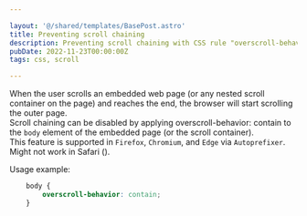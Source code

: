 ```yaml
---

layout: '@/shared/templates/BasePost.astro'
title: Preventing scroll chaining
description: Preventing scroll chaining with CSS rule "overscroll-behavior
pubDate: 2022-11-23T00:00:00Z
tags: css, scroll

---
```





When the user scrolls an embedded web page (or any nested scroll container on the page) and reaches the end, the browser will start scrolling the outer page.
<br />
Scroll chaining can be disabled by applying overscroll-behavior: contain to the `body` element of the embedded page (or the scroll container).
<br/>
This feature is supported in `Firefox`, `Chromium`, and `Edge` via `Autoprefixer`.
<br/>
Might not work in Safari (<Link target="_blank\" href="https://bugs.webkit.org/show_bug.cgi?id=176454" text="WebKit bug" />).
<br />

Usage example:
```css
    body {
        overscroll-behavior: contain;
    }
```


